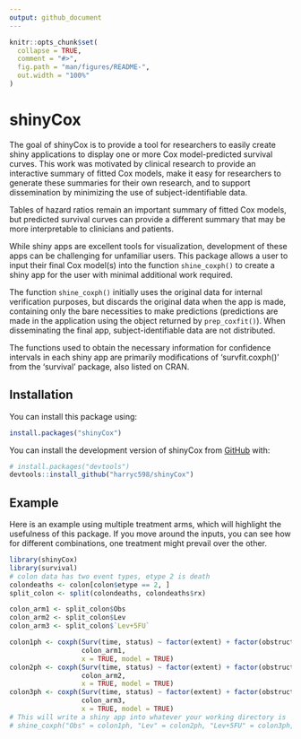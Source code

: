 ```yaml
---
output: github_document
---
```


<!-- README.md is generated from README.Rmd. Please edit that file -->

```r
knitr::opts_chunk$set(
  collapse = TRUE,
  comment = "#>",
  fig.path = "man/figures/README-",
  out.width = "100%"
)
```

# shinyCox



The goal of shinyCox is to provide a tool for researchers to easily create shiny applications to display  one or more Cox model-predicted survival curves. This work was motivated by clinical research to provide an interactive summary of fitted Cox models, make it easy for researchers to generate these summaries for their own research, and to support dissemination by minimizing the use of subject-identifiable data.  

Tables of hazard ratios remain an important summary of fitted Cox models, but predicted survival curves can provide a different summary that may be more interpretable to clinicians and patients. 

While shiny apps are excellent tools for visualization, development of these apps can be challenging for unfamiliar users. This package allows a user to input their final Cox model(s) into the function `shine_coxph()` to create a shiny app for the user with minimal additional work required.  

The function `shine_coxph()` initially uses the original data for internal verification purposes, but discards the original data when the app is made, containing only the bare necessities to make predictions (predictions are made in the application using the object returned by `prep_coxfit()`). When disseminating the final app, subject-identifiable data are not distributed. 

The functions used to obtain the necessary information for confidence intervals in each shiny app are primarily modifications of 'survfit.coxph()' from the 'survival' package, also listed on CRAN.

## Installation
You can install this package using:
```r
install.packages("shinyCox")
```

You can install the development version of shinyCox from [GitHub](https://github.com/) with:

``` r
# install.packages("devtools")
devtools::install_github("harryc598/shinyCox")
```

## Example

Here is an example using multiple treatment arms, which will highlight the usefulness of this package. If you move around the inputs, you can see how for different combinations, one treatment might prevail over the other.

```r
library(shinyCox)
library(survival)
# colon data has two event types, etype 2 is death 
colondeaths <- colon[colon$etype == 2, ]
split_colon <- split(colondeaths, colondeaths$rx)

colon_arm1 <- split_colon$Obs
colon_arm2 <- split_colon$Lev
colon_arm3 <- split_colon$`Lev+5FU`

colon1ph <- coxph(Surv(time, status) ~ factor(extent) + factor(obstruct) + nodes                   + factor(differ), 
                  colon_arm1,
                  x = TRUE, model = TRUE)
colon2ph <- coxph(Surv(time, status) ~ factor(extent) + factor(obstruct) + nodes                   + factor(differ), 
                  colon_arm2,
                  x = TRUE, model = TRUE)
colon3ph <- coxph(Surv(time, status) ~ factor(extent) + factor(obstruct) + nodes                   + factor(differ), 
                  colon_arm3,
                  x = TRUE, model = TRUE)
# This will write a shiny app into whatever your working directory is
# shine_coxph("Obs" = colon1ph, "Lev" = colon2ph, "Lev+5FU" = colon3ph, theme = "dashboard", app.dir = getwd())

```

